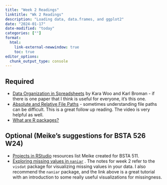 ```yaml
---
title: "Week 2 Readings"
linktitle: "Wk 2 Readings"
description: "Loading data, data.frames, and ggplot2"
date: "2024-01-17"
date-modified: "today"
categories: [""]
format: 
  html:
    link-external-newwindow: true
    toc: true
editor_options: 
  chunk_output_type: console
---
```



## Required

- [Data Organization in Spreadsheets](https://www.tandfonline.com/doi/full/10.1080/00031305.2017.1375989) by Kara Woo and Karl Broman - if there is one paper that I think is useful for everyone, it's this one.
- [Absolute and Relative File Paths](https://ubc-dsci.github.io/introduction-to-datascience/reading.html#absolute-and-relative-file-paths) - sometimes understanding file paths can be difficult. This is a great follow up reading. The video is very helpful as well. 
- [What are R packages?](https://moderndive.com/1-getting-started.html#packages)

## Optional (Meike's suggestions for BSTA 526 W24)

- [Projects in RStudio](https://niederhausen.github.io/BSTA_511_F23/resources/Projects_in_R.html) resources list Meike created for BSTA 511. 
- [Exploring missing values in `naniar`](https://allisonhorst.shinyapps.io/missingexplorer/#section-introduction) . The notes for week 2 refer to the `visdat` package for visualizing missing values in your data. I also recommend the `naniar` package, and the link above is a great tutorial with an introduction to some really useful visualizations for missingness. 


